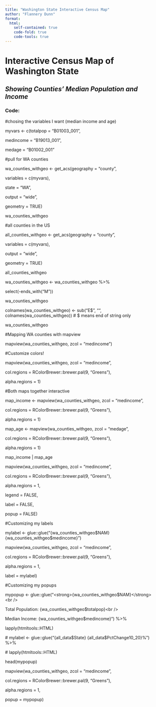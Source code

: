 ```yaml
---
title: "Washington State Interactive Census Map"
author: "Flannery Dunn"
format:
  html:
    self-contained: true
    code-fold: true
    code-tools: true
---
```


# Interactive Census Map of Washington State 

## *Showing Counties' Median Population and Income*

### Code:

#chosing the variables I want (median income and age)

myvars \<- c(totalpop = "B01003_001",

medincome = "B19013_001",

medage = "B01002_001"

#pull for WA counties

wa_counties_withgeo \<- get_acs(geography = "county",

variables = c(myvars),

state = "WA",

output = "wide",

geometry = TRUE)

wa_counties_withgeo

#all counties in the US

all_counties_withgeo \<- get_acs(geography = "county",

variables = c(myvars),

output = "wide",

geometry = TRUE)

all_counties_withgeo

wa_counties_withgeo \<- wa_counties_withgeo %\>%

select(-ends_with("M"))

wa_counties_withgeo

colnames(wa_counties_withgeo) \<- sub("E\$", "", colnames(wa_counties_withgeo)) \# \$ means end of string only

wa_counties_withgeo

#Mapping WA counties with mapview

mapview(wa_counties_withgeo, zcol = "medincome")

#Customize colors!

mapview(wa_counties_withgeo, zcol = "medincome",

col.regions = RColorBrewer::brewer.pal(9, "Greens"),

alpha.regions = 1)

#Both maps together interactive

map_income \<- mapview(wa_counties_withgeo, zcol = "medincome",

col.regions = RColorBrewer::brewer.pal(9, "Greens"),

alpha.regions = 1)

map_age \<- mapview(wa_counties_withgeo, zcol = "medage",

col.regions = RColorBrewer::brewer.pal(9, "Greens"),

alpha.regions = 1)

map_income \| map_age

mapview(wa_counties_withgeo, zcol = "medincome",

col.regions = RColorBrewer::brewer.pal(9, "Greens"),

alpha.regions = 1,

legend = FALSE,

label = FALSE,

popup = FALSE)

#Customizing my labels

mylabel \<- glue::glue("{wa_counties_withgeo\$NAM} {wa_counties_withgeo\$medincome}")

mapview(wa_counties_withgeo, zcol = "medincome",

col.regions = RColorBrewer::brewer.pal(9, "Greens"),

alpha.regions = 1,

label = mylabel)

#Customizing my popups

mypopup \<- glue::glue("\<strong\>{wa_counties_withgeo\$NAM}\</strong\>\<br /\>

Total Population: {wa_counties_withgeo\$totalpop}\<br /\>

Median Income: {wa_counties_withgeo\$medincome}") %\>%

lapply(htmltools::HTML)

\# mylabel \<- glue::glue("{all_data\$State} {all_data\$PctChange10_20}%") %\>%

\# lapply(htmltools::HTML)

head(mypopup)

mapview(wa_counties_withgeo, zcol = "medincome",

col.regions = RColorBrewer::brewer.pal(9, "Greens"),

alpha.regions = 1,

popup = mypopup)

###### 

